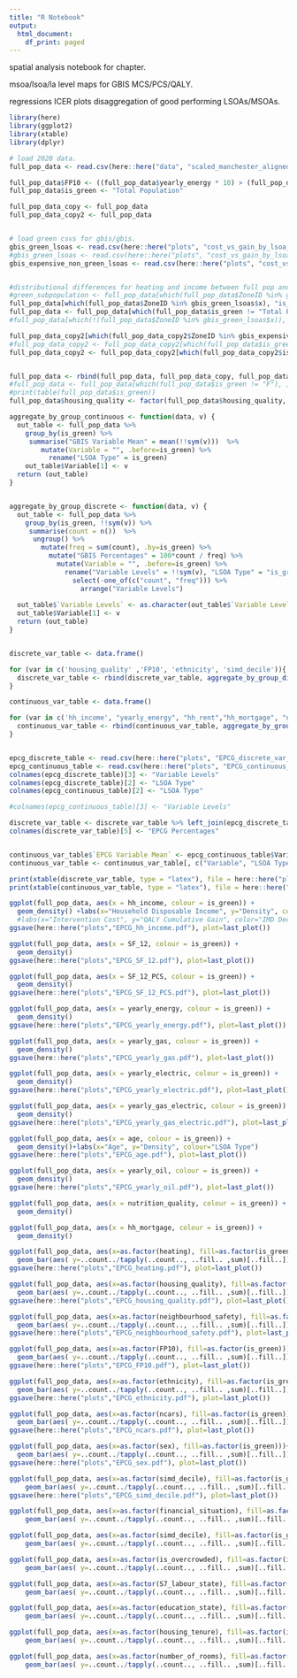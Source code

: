 ```yaml
---
title: "R Notebook"
output:
  html_document:
    df_print: paged
---
```



spatial analysis notebook for chapter.

msoa/lsoa/la level maps for GBIS MCS/PCS/QALY.

regressions
ICER plots
disaggregation of good performing LSOAs/MSOAs. 

```r
library(here)
library(ggplot2)
library(xtable)
library(dplyr)

# load 2020 data.
full_pop_data <- read.csv(here::here("data", "scaled_manchester_aligned_US", "2020_US_cohort.csv"))

full_pop_data$FP10 <- ((full_pop_data$yearly_energy * 10) > (full_pop_data$net_hh_income * 12))
full_pop_data$is_green <- "Total Population" 

full_pop_data_copy <- full_pop_data
full_pop_data_copy2 <- full_pop_data


# load green csvs for gbis/gbis.
gbis_green_lsoas <- read.csv(here::here("plots", "cost_vs_gain_by_lsoa_QALYs_manchester_synthetic_baseline_GBIS_2025_diffmap.pdfgreen_lsoas.csv"))
#gbis_green_lsoas <- read.csv(here::here("plots", "cost_vs_gain_by_lsoa_QALYs_manchester_synthetic_baseline_GBIS_2030_diffmap.pdfgreen_lsoas.csv"))
gbis_expensive_non_green_lsoas <- read.csv(here::here("plots", "cost_vs_gain_by_lsoa_QALYs_manchester_synthetic_baseline_GBIS_2025_diffmap.pdfexpensive_non_green_lsoas.csv"))


#distributional differences for heating and income between full pop and green pop.
#green_subpopulation <- full_pop_data[which(full_pop_data$ZoneID %in% gbis_green_lsoas$x), ]
full_pop_data[which(full_pop_data$ZoneID %in% gbis_green_lsoas$x), "is_green"] <- "Cost-Effective LSOAs"
full_pop_data <- full_pop_data[which(full_pop_data$is_green != "Total Population"), ] 
#full_pop_data[which(!(full_pop_data$ZoneID %in% gbis_green_lsoas$x)), "is_green"] <- "Not Green LSOAs"

full_pop_data_copy2[which(full_pop_data_copy2$ZoneID %in% gbis_expensive_non_green_lsoas$x), "is_green"] <-  "Expensive and not Cost-Effective LSOAs"
#full_pop_data_copy2 <- full_pop_data_copy2[which(full_pop_data$is_green == "All Not Expensive and Not Green LSOAs"), ] 
full_pop_data_copy2 <- full_pop_data_copy2[which(full_pop_data_copy2$is_green != "Total Population"), ] 


full_pop_data <- rbind(full_pop_data, full_pop_data_copy, full_pop_data_copy2)
#full_pop_data <- full_pop_data[which(full_pop_data$is_green != "F"), ] 
#print(table(full_pop_data$is_green))
full_pop_data$housing_quality <- factor(full_pop_data$housing_quality, levels=c("Low", "Medium", "High"), ordered=T)
```

```r

aggregate_by_group_continuous <- function(data, v) {
  out_table <- full_pop_data %>%
    group_by(is_green) %>%
     summarise("GBIS Variable Mean" = mean(!!sym(v)))  %>%
        mutate(Variable = "", .before=is_green) %>%
          rename("LSOA Type" = is_green)
    out_table$Variable[1] <- v
  return (out_table)
}


aggregate_by_group_discrete <- function(data, v) {
  out_table <- full_pop_data %>%
    group_by(is_green, !!sym(v)) %>%
     summarise(count = n())  %>%
      ungroup() %>%
        mutate(freq = sum(count), .by=is_green) %>%
          mutate("GBIS Percentages" = 100*count / freq) %>%
            mutate(Variable = "", .before=is_green) %>%
              rename("Variable Levels" = !!sym(v), "LSOA Type" = "is_green") %>%
                select(-one_of(c("count", "freq"))) %>%
                  arrange("Variable Levels")
  
  out_table$`Variable Levels` <- as.character(out_table$`Variable Levels`)
  out_table$Variable[1] <- v
  return (out_table)
}


discrete_var_table <- data.frame()

for (var in c('housing_quality' ,'FP10', 'ethnicity', 'simd_decile')){
  discrete_var_table <- rbind(discrete_var_table, aggregate_by_group_discrete(full_pop_data, var))
}

continuous_var_table <- data.frame()

for (var in c('hh_income', "yearly_energy", "hh_rent","hh_mortgage", "nutrition_quality", "ncars", "council_tax", "yearly_electric", "yearly_gas", "yearly_oil", "yearly_gas_electric", "yearly_other_fuel", "age")){
  continuous_var_table <- rbind(continuous_var_table, aggregate_by_group_continuous(full_pop_data, var))
}


epcg_discrete_table <- read.csv(here::here("plots", "EPCG_discrete_var_table.csv"))
epcg_continuous_table <- read.csv(here::here("plots", "EPCG_continuous_var_table.csv"))
colnames(epcg_discrete_table)[3] <- "Variable Levels"
colnames(epcg_discrete_table)[2] <- "LSOA Type"
colnames(epcg_continuous_table)[2] <- "LSOA Type"

#colnames(epcg_continuous_table)[3] <- "Variable Levels"

discrete_var_table <- discrete_var_table %>% left_join(epcg_discrete_table, by=c("Variable", "LSOA Type", "Variable Levels"))
colnames(discrete_var_table)[5] <- "EPCG Percentages"


continuous_var_table$`EPCG Variable Mean` <- epcg_continuous_table$Variable.Mean
continuous_var_table <- continuous_var_table[, c("Variable", "LSOA Type", "EPCG Variable Mean", "GBIS Variable Mean")]

print(xtable(discrete_var_table, type = "latex"), file = here::here("plots", "GBIS_discrete_var_table.tex"))
print(xtable(continuous_var_table, type = "latex"), file = here::here("plots", "GBIS_continuous_var_table.tex"))


```


```r

ggplot(full_pop_data, aes(x = hh_income, colour = is_green)) +
  geom_density() +labs(x="Household Disposable Income", y="Density", colour="LSOA Type")#+
  #labs(x="Intervention Cost", y="QALY Cumulative Gain", color="IMD Decile")
ggsave(here::here("plots","EPCG_hh_income.pdf"), plot=last_plot())

ggplot(full_pop_data, aes(x = SF_12, colour = is_green)) +
  geom_density()
ggsave(here::here("plots","EPCG_SF_12.pdf"), plot=last_plot())

ggplot(full_pop_data, aes(x = SF_12_PCS, colour = is_green)) +
  geom_density()
ggsave(here::here("plots","EPCG_SF_12_PCS.pdf"), plot=last_plot())

ggplot(full_pop_data, aes(x = yearly_energy, colour = is_green)) +
  geom_density()
ggsave(here::here("plots","EPCG_yearly_energy.pdf"), plot=last_plot())

ggplot(full_pop_data, aes(x = yearly_gas, colour = is_green)) +
  geom_density()
ggsave(here::here("plots","EPCG_yearly_gas.pdf"), plot=last_plot())

ggplot(full_pop_data, aes(x = yearly_electric, colour = is_green)) +
  geom_density()
ggsave(here::here("plots","EPCG_yearly_electric.pdf"), plot=last_plot())

ggplot(full_pop_data, aes(x = yearly_gas_electric, colour = is_green)) +
  geom_density()
ggsave(here::here("plots","EPCG_yearly_gas_electric.pdf"), plot=last_plot())

ggplot(full_pop_data, aes(x = age, colour = is_green)) +
  geom_density()+labs(x="Age", y="Density", colour="LSOA Type")
ggsave(here::here("plots","EPCG_age.pdf"), plot=last_plot())

ggplot(full_pop_data, aes(x = yearly_oil, colour = is_green)) +
  geom_density()
ggsave(here::here("plots","EPCG_yearly_oil.pdf"), plot=last_plot())

ggplot(full_pop_data, aes(x = nutrition_quality, colour = is_green)) +
  geom_density()

ggplot(full_pop_data, aes(x = hh_mortgage, colour = is_green)) +
  geom_density()

```

```r
ggplot(full_pop_data, aes(x=as.factor(heating), fill=as.factor(is_green)))+
  geom_bar(aes( y=..count../tapply(..count.., ..fill.. ,sum)[..fill..]), position="dodge" )
ggsave(here::here("plots","EPCG_heating.pdf"), plot=last_plot())

ggplot(full_pop_data, aes(x=as.factor(housing_quality), fill=as.factor(is_green)))+
  geom_bar(aes( y=..count../tapply(..count.., ..fill.. ,sum)[..fill..]), position="dodge" )
ggsave(here::here("plots","EPCG_housing_quality.pdf"), plot=last_plot())

ggplot(full_pop_data, aes(x=as.factor(neighbourhood_safety), fill=as.factor(is_green)))+
  geom_bar(aes( y=..count../tapply(..count.., ..fill.. ,sum)[..fill..]), position="dodge" )
ggsave(here::here("plots","EPCG_neighbourhood_safety.pdf"), plot=last_plot())

ggplot(full_pop_data, aes(x=as.factor(FP10), fill=as.factor(is_green)))+
  geom_bar(aes( y=..count../tapply(..count.., ..fill.. ,sum)[..fill..]), position="dodge" ) +labs(x="FP10", y="Density", fill="LSOA Type")
ggsave(here::here("plots","EPCG_FP10.pdf"), plot=last_plot())

ggplot(full_pop_data, aes(x=as.factor(ethnicity), fill=as.factor(is_green)))+
  geom_bar(aes( y=..count../tapply(..count.., ..fill.. ,sum)[..fill..]), position="dodge" ) +labs(x="Ethncity", y="Density", fill="LSOA Type")
ggsave(here::here("plots","EPCG_ethnicity.pdf"), plot=last_plot())

ggplot(full_pop_data, aes(x=as.factor(ncars), fill=as.factor(is_green)))+
  geom_bar(aes( y=..count../tapply(..count.., ..fill.. ,sum)[..fill..]), position="dodge" )
ggsave(here::here("plots","EPCG_ncars.pdf"), plot=last_plot())

ggplot(full_pop_data, aes(x=as.factor(sex), fill=as.factor(is_green)))+
  geom_bar(aes( y=..count../tapply(..count.., ..fill.. ,sum)[..fill..]), position="dodge" ) +labs(x="Sex", y="Density", fill="LSOA Type")
ggsave(here::here("plots","EPCG_sex.pdf"), plot=last_plot())

ggplot(full_pop_data, aes(x=as.factor(simd_decile), fill=as.factor(is_green)))+
    geom_bar(aes( y=..count../tapply(..count.., ..fill.. ,sum)[..fill..]), position="dodge" )+labs(x="IMD Decile", y="Density", fill="LSOA Type")
ggsave(here::here("plots","EPCG_simd_decile.pdf"), plot=last_plot())

ggplot(full_pop_data, aes(x=as.factor(financial_situation), fill=as.factor(is_green)))+
    geom_bar(aes( y=..count../tapply(..count.., ..fill.. ,sum)[..fill..]), position="dodge" )

ggplot(full_pop_data, aes(x=as.factor(simd_decile), fill=as.factor(is_green)))+
    geom_bar(aes( y=..count../tapply(..count.., ..fill.. ,sum)[..fill..]), position="dodge" )

ggplot(full_pop_data, aes(x=as.factor(is_overcrowded), fill=as.factor(is_green)))+
    geom_bar(aes( y=..count../tapply(..count.., ..fill.. ,sum)[..fill..]), position="dodge" )

ggplot(full_pop_data, aes(x=as.factor(S7_labour_state), fill=as.factor(is_green)))+
    geom_bar(aes( y=..count../tapply(..count.., ..fill.. ,sum)[..fill..]), position="dodge" )

ggplot(full_pop_data, aes(x=as.factor(education_state), fill=as.factor(is_green)))+
    geom_bar(aes( y=..count../tapply(..count.., ..fill.. ,sum)[..fill..]), position="dodge" )

ggplot(full_pop_data, aes(x=as.factor(housing_tenure), fill=as.factor(is_green)))+
    geom_bar(aes( y=..count../tapply(..count.., ..fill.. ,sum)[..fill..]), position="dodge" )

ggplot(full_pop_data, aes(x=as.factor(number_of_rooms), fill=as.factor(is_green)))+
    geom_bar(aes( y=..count../tapply(..count.., ..fill.. ,sum)[..fill..]), position="dodge" )

```


<!-- # do the same again for baseline and intervened green pops? -->

<!-- ```{r} -->

<!-- # baseline and gbis green lsoa populations in 2025.   -->

<!-- baseline_2025 <- read.csv(here::here("output", "energy_manchester_scaled", "baseline", "2024_07_25_15_08_03", "0001_run_id_2025.csv")) -->
<!-- gbis_2025 <- read.csv(here::here("output", "energy_manchester_scaled", "GBIS", "2024_07_26_18_23_14", "0001_run_id_2025.csv")) -->

<!-- baseline_2025 <-  baseline_2025[which(baseline_2025$ZoneID %in% gbis_green_lsoas$x), ] -->
<!-- gbis_2025 <-  gbis_2025[which(gbis_2025$ZoneID %in% gbis_green_lsoas$x), ] -->

<!-- baseline_2025 <- baseline_2025[, c("hh_income", "SF_12", "SF_12_PCS", "yearly_energy", "heating", "housing_quality", "neighbourhood_safety")] -->
<!-- gbis_2025 <- gbis_2025[, c("hh_income", "SF_12", "SF_12_PCS", "yearly_energy", "heating", "housing_quality", "neighbourhood_safety")] -->

<!-- baseline_2025$group <- "baseline" -->
<!-- gbis_2025$group <- "gbis" -->

<!-- plot_data <- rbind(baseline_2025, gbis_2025) -->
<!-- ``` -->

<!-- ```{r} -->
<!-- ggplot(plot_data, aes(x = hh_income, colour = group)) + -->
<!--   geom_density() -->

<!-- ggplot(plot_data, aes(x = SF_12, colour = group)) + -->
<!--   geom_density() -->

<!-- ggplot(plot_data, aes(x = SF_12_PCS, colour = group)) + -->
<!--   geom_density() -->

<!-- ggplot(plot_data, aes(x = yearly_energy, colour = group)) + -->
<!--   geom_density() -->
<!-- ``` -->
<!-- ```{r} -->
<!-- ggplot(plot_data, aes(x=as.factor(heating), fill=as.factor(group)))+ -->
<!--   geom_bar(aes( y=..count../tapply(..count.., ..fill.. ,sum)[..fill..]), position="dodge" ) -->

<!-- ggplot(plot_data, aes(x=as.factor(housing_quality), fill=as.factor(group)))+ -->
<!--   geom_bar(aes( y=..count../tapply(..count.., ..fill.. ,sum)[..fill..]), position="dodge" ) -->

<!-- ggplot(plot_data, aes(x=as.factor(neighbourhood_safety), fill=as.factor(group)))+ -->
<!--   geom_bar(aes( y=..count../tapply(..count.., ..fill.. ,sum)[..fill..]), position="dodge" ) -->
<!-- ``` -->


<!-- ```{r} -->

<!-- baseline_2025 <- read.csv(here::here("output", "energy_manchester_scaled", "baseline", "2024_07_25_15_08_03", "0001_run_id_2025.csv")) -->
<!-- gbis_2025 <- read.csv(here::here("output", "energy_manchester_scaled", "GBIS", "2024_07_26_18_23_14", "0001_run_id_2025.csv")) -->

<!-- baseline_2025 <-  baseline_2025[which(!(baseline_2025$ZoneID %in% gbis_green_lsoas$x)), ] -->
<!-- gbis_2025 <-  gbis_2025[which(!(gbis_2025$ZoneID %in% gbis_green_lsoas$x)), ] -->

<!-- baseline_2025 <- baseline_2025[, c("hh_income", "SF_12", "SF_12_PCS", "yearly_energy", "heating", "housing_quality", "neighbourhood_safety")] -->
<!-- gbis_2025 <- gbis_2025[, c("hh_income", "SF_12", "SF_12_PCS", "yearly_energy", "heating", "housing_quality", "neighbourhood_safety")] -->

<!-- baseline_2025$group <- "baseline" -->
<!-- gbis_2025$group <- "gbis" -->

<!-- plot_data <- rbind(baseline_2025, gbis_2025) -->
<!-- ``` -->

<!-- ```{r} -->
<!-- ggplot(plot_data, aes(x = hh_income, colour = group)) + -->
<!--   geom_density() -->

<!-- ggplot(plot_data, aes(x = SF_12, colour = group)) + -->
<!--   geom_density() -->

<!-- ggplot(plot_data, aes(x = SF_12_PCS, colour = group)) + -->
<!--   geom_density() -->

<!-- ggplot(plot_data, aes(x = yearly_energy, colour = group)) + -->
<!--   geom_density() -->
<!-- ``` -->

